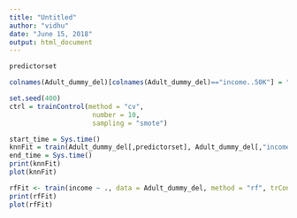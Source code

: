 ```yaml
---
title: "Untitled"
author: "vidhu"
date: "June 15, 2018"
output: html_document
---
```

```r
predictorset
```
```r
colnames(Adult_dummy_del)[colnames(Adult_dummy_del)=="income..50K"] = "income"

```

```r
set.seed(400)
ctrl = trainControl(method = "cv", 
                     number = 10, 
                     sampling = "smote")

start_time = Sys.time()
knnFit = train(Adult_dummy_del[,predictorset], Adult_dummy_del[,"income"], method = "knn", trControl = ctrl, tuneLength = 10)
end_time = Sys.time()
print(knnFit)
plot(knnFit)
```

```r

rfFit <- train(income ~ ., data = Adult_dummy_del, method = "rf", trControl = ctrl, tuneLength = 10, metric = "ROC")
print(rfFit)
plot(rfFit)

```
